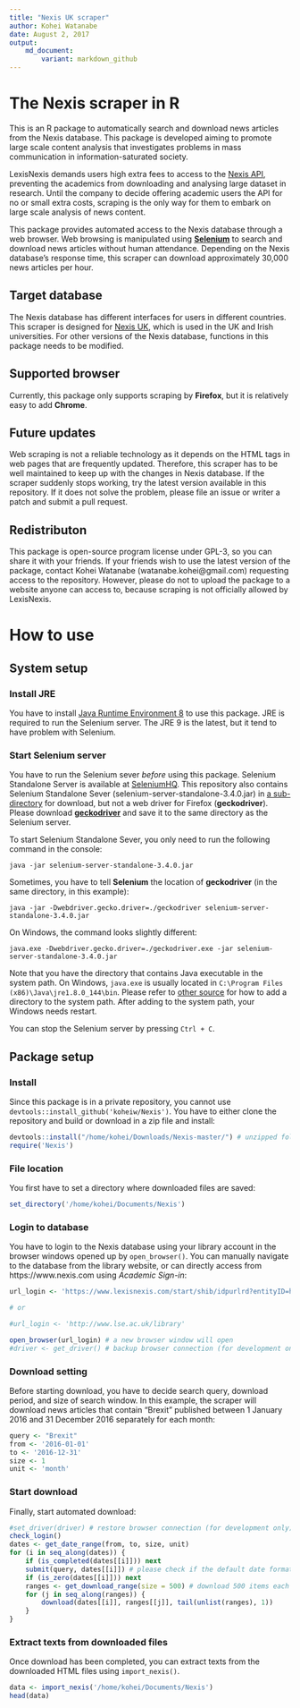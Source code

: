 ```yaml
---
title: "Nexis UK scraper"
author: Kohei Watanabe
date: August 2, 2017
output: 
    md_document:
        variant: markdown_github
---
```


# The Nexis scraper in R

This is an R package to automatically search and download news articles from the Nexis database. This package is developed aiming to promote large scale content analysis that investigates problems in mass communication in  information-saturated society. 

LexisNexis demands users high extra fees to access to the [Nexis API](https://www.lexisnexis.com/webserviceskit/), preventing the academics from downloading and analysing large dataset in research. Until the company to decide offering academic users the API for no or small extra costs, scraping is the only way for them to embark on large scale analysis of news content.

This package provides automated access to the Nexis database through a web browser. Web browsing is manipulated using [**Selenium**](http://www.seleniumhq.org/) to search and download news articles without human attendance. Depending on the Nexis database's response time, this scraper can download approximately 30,000 news articles per hour.

## Target database
The Nexis database has different interfaces for users in different countries. This scraper is designed for [Nexis UK](https://github.com/koheiw/Nexis/blob/master/img/screenshot.png), which is used in the UK and Irish universities. For other versions of the Nexis database, functions in this package needs to be modified.

## Supported browser
Currently, this package only supports scraping by **Firefox**, but it is relatively easy to add **Chrome**.

## Future updates 
Web scraping is not a reliable technology as it depends on the HTML tags in web pages that are frequently updated. Therefore, this scraper has to be well maintained to keep up with the changes in Nexis database. If the scraper suddenly stops working, try the latest version available in this repository. If it does not solve the problem, please file an issue or writer a patch and submit a pull request.

## Redistributon
This package is open-source program license under GPL-3, so you can share it with your friends. If your friends wish to use the latest version of the package, contact Kohei Watanabe (watanabe.kohei@gmail.com) requesting access to the repository. However, please do not to upload the package to a website anyone can access to, because scraping is not officially allowed by LexisNexis. 

# How to use

## System setup

### Install JRE
You have to install [Java Runtime Environment 8](http://www.oracle.com/technetwork/java/javase/downloads/jre8-downloads-2133155.html) to use this package. JRE is required to run the Selenium server. The JRE 9 is the latest, but it tend to have problem with Selenium.

### Start Selenium server
You have to run the Selenium sever *before* using this package. Selenium Standalone Server is available at [SeleniumHQ](http://www.seleniumhq.org/download/). This repository also contains Selenium Standalone Sever (selenium-server-standalone-3.4.0.jar) in [a sub-directory](https://github.com/koheiw/Nexis/tree/master/bin) for download, but not a web driver for Firefox (**geckodriver**). Please download  [**geckodriver**](https://github.com/mozilla/geckodriver/releases) and save it to the same directory as the Selenium server.

To start Selenium Standalone Sever, you only need to run the following command in the console:
```
java -jar selenium-server-standalone-3.4.0.jar
```
Sometimes, you have to tell **Selenium** the location of **geckodriver** (in the same directory, in this example):
```
java -jar -Dwebdriver.gecko.driver=./geckodriver selenium-server-standalone-3.4.0.jar
```
On Windows, the command looks slightly different:
```
java.exe -Dwebdriver.gecko.driver=./geckodriver.exe -jar selenium-server-standalone-3.4.0.jar
```
Note that you have the directory that contains Java executable in the system path. On Windows, `java.exe` is usually located in `C:\Program Files (x86)\Java\jre1.8.0_144\bin`. Please refer to [other source](https://www.howtogeek.com/118594/how-to-edit-your-system-path-for-easy-command-line-access/) for how to add a directory to the system path. After adding to the system path, your Windows needs restart.

You can stop the Selenium server by pressing `Ctrl + C`.

## Package setup

### Install
Since this package is in a private repository, you cannot use `devtools::install_github('koheiw/Nexis')`. You have to either clone the repository and build or download in a zip file and install:

```r
devtools::install("/home/kohei/Downloads/Nexis-master/") # unzipped folder
require('Nexis')
```
### File location
You first have to set a directory where downloaded files are saved:

```r
set_directory('/home/kohei/Documents/Nexis')
```

### Login to database
You have to login to the Nexis database using your library account in the browser windows opened up by `open_browser()`. You can manually navigate to the database from the library website, or can directly access from https://www.nexis.com using *Academic Sign-in*:

```r
url_login <- 'https://www.lexisnexis.com/start/shib/idpurlrd?entityID=https%3A%2F%2Flse.ac.uk%2Fidp&requestUrl=https://www.lexisnexis.com/start/shib/oaAuth?RelayState=fedId=3;appToken=AAA556656083ACCF9BB3B0BEC6FDBB3A'

# or 

#url_login <- 'http://www.lse.ac.uk/library'

open_browser(url_login) # a new browser window will open
#driver <- get_driver() # backup browser connection (for development only)
```

### Download setting
Before starting download, you have to decide search query, download period, and size of search window. In this example, the scraper will download news articles that contain "Brexit" published between 1 January 2016 and 31 December 2016 separately for each month:

```r

query <- "Brexit"
from <- '2016-01-01'
to <- '2016-12-31'
size <- 1
unit <- 'month'

```

### Start download
Finally, start automated download:
```r
#set_driver(driver) # restore browser connection (for development only)
check_login()
dates <- get_date_range(from, to, size, unit)
for (i in seq_along(dates)) {
    if (is_completed(dates[[i]])) next
    submit(query, dates[[i]]) # please check if the default date format ("%m/%d/%Y") is currect
    if (is_zero(dates[[i]])) next
    ranges <- get_download_range(size = 500) # download 500 items each time
    for (j in seq_along(ranges)) {
        download(dates[[i]], ranges[[j]], tail(unlist(ranges), 1))
    }
}

```
### Extract texts from downloaded files

Once download has been completed, you can extract texts from the downloaded HTML files using `import_nexis()`.

```r
data <- import_nexis('/home/kohei/Documents/Nexis')
head(data)
```

